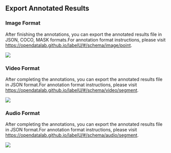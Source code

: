 
## Export Annotated Results

### Image Format

After finishing the annotations, you can export the annotated results file in JSON, COCO, MASK formats.For annotation format instructions, please visit https://opendatalab.github.io/labelU/#/schema/image/point.








<img src={imageUrl} />

### Video Format

After completing the annotations, you can export the annotated results file in JSON format.For annotation format instructions, please visit https://opendatalab.github.io/labelU/#/schema/video/segment.








<img src={video} />

### Audio Format

After completing the annotations, you can export the annotated results file in JSON format.For annotation format instructions, please visit https://opendatalab.github.io/labelU/#/schema/audio/segment.








<img src={audio} />
